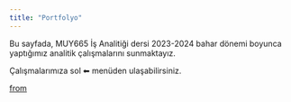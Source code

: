 ```yaml
---
title: "Portfolyo"
---
```


Bu sayfada, MUY665 İş Analitiği dersi 2023-2024 bahar dönemi boyunca yaptığımız analitik çalışmalarını sunmaktayız.

Çalışmalarımıza sol ⬅ menüden ulaşabilirsiniz.

::: {.tenor-gif-embed data-postid="22307170" data-share-method="host" data-aspect-ratio="1" data-width="100%"}
`<a href="https://tenor.com/view/left-gif-22307170"`{=html}Left GIF</a>from `<a href="https://tenor.com/search/left-gifs"`{=html}Left GIFs</a>
:::

```{=html}
<script type="text/javascript" async src="https://tenor.com/embed.js"</script>
```
